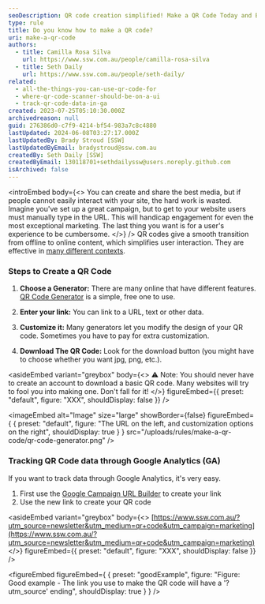 ```yaml
---
seoDescription: QR code creation simplified! Make a QR Code Today and Boost Your Marketing Efforts
type: rule
title: Do you know how to make a QR code?
uri: make-a-qr-code
authors:
  - title: Camilla Rosa Silva
    url: https://www.ssw.com.au/people/camilla-rosa-silva
  - title: Seth Daily
    url: https://www.ssw.com.au/people/seth-daily/
related:
  - all-the-things-you-can-use-qr-code-for
  - where-qr-code-scanner-should-be-on-a-ui
  - track-qr-code-data-in-ga
created: 2023-07-25T05:10:30.000Z
archivedreason: null
guid: 276386d0-c7f9-4214-bf54-983a7c8c4880
lastUpdated: 2024-06-08T03:27:17.000Z
lastUpdatedBy: Brady Stroud [SSW]
lastUpdatedByEmail: bradystroud@ssw.com.au
createdBy: Seth Daily [SSW]
createdByEmail: 130118701+sethdailyssw@users.noreply.github.com
isArchived: false
---
```


<introEmbed
  body={<>
You can create and share the best media, but if people cannot easily interact with your site, the hard work is wasted. Imagine you've set up a great campaign, but to get to your website users must manually type in the URL. This will handicap engagement for even the most exceptional marketing. The last thing you want is for a user's experience to be cumbersome.
  </>}
/>
QR codes give a smooth transition from offline to online content, which simplifies user interaction. They are effective in [many different contexts](/all-the-things-you-can-use-qr-code-for).

### **Steps to Create a QR Code**

1. **Choose a Generator:** There are many online that have different features. [QR Code Generator](https://www.qr-code-generator.com/) is a simple, free one to use.

2. **Enter your link:** You can link to a URL, text or other data.

3. **Customize it:** Many generators let you modify the design of your QR code. Sometimes you have to pay for extra customization.

4. **Download The QR Code:** Look for the download button (you might have to choose whether you want jpg, png, etc.).

<asideEmbed
  variant="greybox"
  body={<>
    ⚠️ Note: You should never have to create an account to download a basic QR code. Many websites will try to fool you into making one. Don't fall for it!
  </>}
  figureEmbed={{
    preset: "default",
    figure: "XXX",
    shouldDisplay: false
  }}
/>


<imageEmbed
  alt="Image"
  size="large"
  showBorder={false}
  figureEmbed={ {
    preset: "default",
    figure: "The URL on the left, and customization options on the right",
    shouldDisplay: true
  } }
  src="/uploads/rules/make-a-qr-code/qr-code-generator.png"
/>

### Tracking QR Code data through Google Analytics (GA)

If you want to track data through Google Analytics, it's very easy.

1. First use the [Google Campaign URL Builder](https://ga-dev-tools.google/campaign-url-builder/) to create your link
2. Use the new link to create your QR code

<asideEmbed
  variant="greybox"
  body={<>
    [https://www.ssw.com.au/?utm_source=newsletter&utm_medium=qr+code&utm_campaign=marketing](https://www.ssw.com.au/?utm_source=newsletter&utm_medium=qr+code&utm_campaign=marketing)
  </>}
  figureEmbed={{
    preset: "default",
    figure: "XXX",
    shouldDisplay: false
  }}
/>

<figureEmbed figureEmbed={ {
  preset: "goodExample",
  figure: "Figure: Good example - The link you use to make the QR code will have a '?utm_source' ending",
  shouldDisplay: true
} } />
